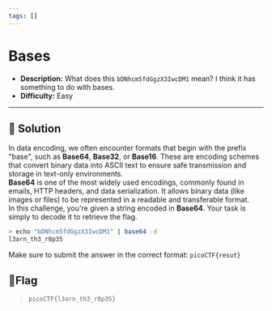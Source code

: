 ---
tags: []
---
# Bases

- **Description:** What does this `bDNhcm5fdGgzX3IwcDM1` mean? I think it has something to do with bases.
- **Difficulty:** Easy

---

## 🔎 Solution
In data encoding, we often encounter formats that begin with the prefix "base", such as **Base64**, **Base32**, or **Base16**. 
These are encoding schemes that convert binary data into ASCII text to ensure safe transmission and storage in text-only environments.  
**Base64** is one of the most widely used encodings, commonly found in emails, HTTP headers, and data serialization. 
It allows binary data (like images or files) to be represented in a readable and transferable format.  
In this challenge, you're given a string encoded in **Base64**. Your task is simply to decode it to retrieve the flag.
```bash
> echo "bDNhcm5fdGgzX3IwcDM1" | base64 -d                                                    
l3arn_th3_r0p35 
```
Make sure to submit the answer in the correct format: `picoCTF{resut}`
## 🚩Flag
> `picoCTF{l3arn_th3_r0p35}`
